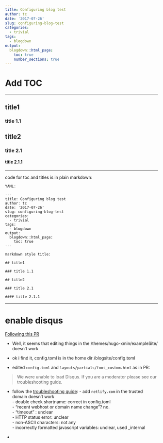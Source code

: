 ```yaml
---
title: Configuring blog test
author: tc
date: '2017-07-26'
slug: configuring-blog-test
categories:
  - trivial
tags:
  - blogdown
output:
  blogdown::html_page:
    toc: true
    number_sections: true
---
```


# Add TOC

***

## title1

### title 1.1

## title2

### title 2.1

#### title 2.1.1

***

code for toc and titles is in plain markdown:

```
YAML:

---
title: Configuring blog test
author: tc
date: '2017-07-26'
slug: configuring-blog-test
categories:
  - trivial
tags:
  - blogdown
output:
  blogdown::html_page:
    toc: true
---

markdown style title:

## title1

### title 1.1

## title2

### title 2.1

#### title 2.1.1
```

***

# enable disqus 

[Following this PR](https://github.com/yihui/hugo-xmin/pull/4)

- Well, it seems that editing things in the /themes/hugo-xmin/exampleSite/ doesn't work

- ok i find it, config.toml is in the home dir /blogsite/config.toml

- edited `config.toml` and `layouts/partials/foot_custom.html` as in PR:

> We were unable to load Disqus. If you are a moderator please see our troubleshooting guide.

- follow the [troubleshooting guide](https://help.disqus.com/customer/portal/articles/472007-i-m-receiving-the-message-%22we-were-unable-to-load-disqus-%22):
        - add `netlify.com` in the trusted domain doesn't work  
        - double check shortname: correct in config.toml  
        - "recent webhost or domain name change"? no.  
        - "timeout" : unclear  
        - HTTP status error: unclear  
        - non-ASCII characters: not any  
        - incorrectly formatted javascript variables: unclear, used _internal
        
- 
        
    



